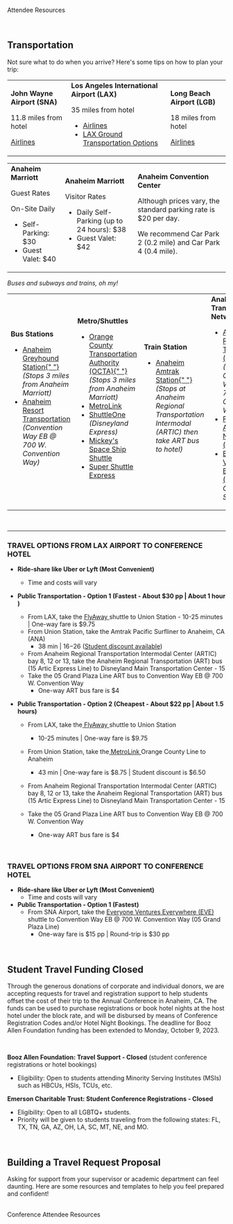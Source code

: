 
<SiteLayout title="Attendee Resources">

<div className="border-b-4 border-purple border-solid pb-4 mb-4 text-center">
  <p className="text-5xl font-display font-black">Attendee Resources</p>
</div>
<br />

<div className="text-bright-peach font-bold">

## Transportation

</div>

Not sure what to do when you arrive? Here's some tips on how to plan your trip:
<br />

<TopicSquare title="AIRPORTS" borderColor="border-green-500">
  <div className="overflow-x-scroll">
    <table>
      <tr>
        <td>
          <div className="flex flex-col w-40 sm:w-auto">
            <b>John Wayne Airport (SNA)</b>
            <p>11.8 miles from hotel</p>
            <a href="https://www.ocair.com/travelers/flights/airlines/">
              Airlines
            </a>
          </div>
        </td>
        <td>
          <div className="flex flex-col w-40 sm:w-auto">
            <b>Los Angeles International Airport (LAX)</b>
            <p>35 miles from hotel</p>
            <ul>
              <li key="1">
                <a href="https://www.flylax.com/lax-airline-list">Airlines</a>
              </li>
              <li key="2">
                <a href="https://www.flylax.com/lax-traffic-and-ground-transportation#laxT">
                  LAX Ground Transportation Options
                </a>
              </li>
            </ul>
          </div>
        </td>
        <td>
          <div className="flex flex-col w-40 sm:w-auto">
            <b>Long Beach Airport (LGB)</b>
            <p>18 miles from hotel</p>
            <a href="https://www.longbeach.gov/lgb/airlines-destinations/">
              Airlines
            </a>
          </div>
        </td>
      </tr>
    </table>
  </div>
</TopicSquare>

<TopicSquare title="PARKING" borderColor="border-blue-500">
  <div className="overflow-x-scroll">
    <table>
      <tr>
        <td>
          <div className="flex flex-col w-40 sm:w-auto">
            <b>Anaheim Marriott</b>
            <p>Guest Rates</p>
            <p>On-Site Daily</p>
            <ul>
              <li key="self-parking">Self-Parking: $30</li>
              <li key="guest-valet">Guest Valet: $40</li>
            </ul>
          </div>
        </td>
        <td>
          <div className="flex flex-col w-40 sm:w-auto">
            <b>Anaheim Marriott</b>
            <p>Visitor Rates</p>
            <ul>
              <li key="self-parking">
                Daily Self-Parking (up to 24 hours): $38
              </li>
              <li key="guest-valet">Guest Valet: $42</li>
            </ul>
          </div>
        </td>
        <td>
          <div className="flex flex-col w-40 sm:w-auto">
            <b>Anaheim Convention Center</b>
            <p>
              Although prices vary, the standard parking rate is $20 per day.
            </p>
            <p>We recommend Car Park 2 (0.2 mile) and Car Park 4 (0.4 mile).</p>
          </div>
        </td>
      </tr>
    </table>
  </div>
</TopicSquare>

<TopicSquare title="PUBLIC TRANSPORTATION" borderColor="border-yellow-500">
  <em>Buses and subways and trains, oh my!</em>
  <div className="overflow-x-scroll">
    <table>
      <tr>
        <td>
          <div className="flex flex-col w-40 sm:w-auto">
            <b>Bus Stations</b>
            <ul>
              <li key="greyhound">
                <a href="http://locations.greyhound.com/">
                  Anaheim Greyhound Station{" "}
                </a>
                <em>(Stops 3 miles from Anaheim Marriott)</em>
              </li>
              <li key="resort-transport">
                <a href="http://rideart.org/">Anaheim Resort Transportation </a>
                <em>(Convention Way EB @ 700 W. Convention Way)</em>
              </li>
            </ul>
          </div>
        </td>
        <td>
          <div className="flex flex-col w-40 sm:w-auto">
            <b>Metro/Shuttles</b>
            <ul>
              <li key="octa">
                <a href="https://www.octa.net/">
                  Orange County Transportation Authority (OCTA){" "}
                </a>
                <em>(Stops 3 miles from Anaheim Marriott)</em>
              </li>
              <li key="metrolink">
                <a href="https://metrolinktrains.com/">MetroLink</a>
              </li>
              <li key="shuttle-one">
                <a href="http://www.shuttleone.net/">ShuttleOne </a>
                <em>(Disneyland Express)</em>
              </li>
              <li key="mickey's-space-ship">
                <a href="https://mickeysdisneylandexpress.com/">
                  Mickey's Space Ship Shuttle
                </a>
              </li>
              <li key="super-shuttle">
                <a href="https://www.supershuttle.com/ride-choices/non-stop-shuttle/">
                  Super Shuttle Express
                </a>
              </li>
            </ul>
          </div>
        </td>
        <td>
          <div className="flex flex-col w-40 sm:w-auto">
            <b>Train Station</b>
            <ul>
              <li key="amtrak">
                <a href="https://www.amtrak.com/stations/ana.html">
                  Anaheim Amtrak Station{" "}
                </a>
                <em>
                  (Stops at Anaheim Regional Transportation Intermodal (ARTIC)
                  then take ART bus to hotel)
                </em>
              </li>
            </ul>
          </div>
        </td>
        <td>
          <div className="flex flex-col w-40 sm:w-auto">
            <b>Anaheim Transportation Network</b>
            <ul>
              <li key="1">
                <a href="https://rideart.org/art/">
                  Anaheim Regional Transportation (ART) Bus{" "}
                </a>
                <em>
                  (Hotel stop is Convention Way EB @ 700 W. Convention Way)
                </em>
              </li>
              <li key="2">
                <a href="https://rideart.org/fran/">
                  Free Rides Around the Neighborhood (FRAN){" "}
                </a>
              </li>
              <li key="3">
                <a href="https://rideart.org/eve/">
                  Everyone Ventures Everywhere (EVE){" "}
                </a>
                <em>Connects to SNA Airport</em>
              </li>
            </ul>
          </div>
        </td>
      </tr>
    </table>
  </div>
</TopicSquare>

<br />
<hr />

### TRAVEL OPTIONS FROM **LAX** AIRPORT TO CONFERENCE HOTEL

- **Ride-share like Uber or Lyft (Most Convenient)**
  - Time and costs will vary
- **Public Transportation - Option 1 (Fastest - About $30 pp | About 1 hour )**
  - From LAX, take the
    <a href="https://www.flylax.com/flyaway-bus/union-station"> FlyAway </a>
    shuttle to Union Station - 10-25 minutes | One-way fare is $9.75
  - From Union Station, take the Amtrak Pacific Surfliner to Anaheim, CA (ANA)
    - 38 min | $16-$26
      (<a href="https://www.amtrak.com/student-discounts">Student discount
      available</a>)
  - From Anaheim Regional Transportation Intermodal Center (ARTIC) bay 8, 12 or
    13, take the Anaheim Regional Transportation (ART) bus (15 Artic Express
    Line) to Disneyland Main Transportation Center - 15
  - Take the 05 Grand Plaza Line ART bus to Convention Way EB @ 700 W.
    Convention Way
    - One-way ART bus fare is $4
- **Public Transportation - Option 2 (Cheapest - About $22 pp | About 1.5
  hours)**

  - From LAX, take
    the<a href="https://www.flylax.com/flyaway-bus/union-station"> FlyAway </a>
    shuttle to Union Station

    - 10-25 minutes | One-way fare is $9.75

  - From Union Station, take
    the<a href="https://metrolinktrains.com/ticketsOverview/where-to-buy/">
    MetroLink </a>Orange County Line to Anaheim
    - 43 min | One-way fare is $8.75 | Student discount is $6.50
  - From Anaheim Regional Transportation Intermodal Center (ARTIC) bay 8, 12 or
    13, take the Anaheim Regional Transportation (ART) bus (15 Artic Express
    Line) to Disneyland Main Transportation Center - 15
  - Take the 05 Grand Plaza Line ART bus to Convention Way EB @ 700 W.
    Convention Way
    - One-way ART bus fare is $4

<br />

### TRAVEL OPTIONS FROM **SNA** AIRPORT TO CONFERENCE HOTEL

- **Ride-share like Uber or Lyft (Most Convenient)**
  - Time and costs will vary
- **Public Transportation - Option 1 (Fastest)**
  - From SNA Airport, take the <a href="https://rideart.org/eve/"> Everyone
    Ventures Everywhere (EVE) </a> shuttle to Convention Way EB @ 700 W.
    Convention Way (05 Grand Plaza Line)
    - One-way fare is $15 pp | Round-trip is $30 pp

<br />

<div className="text-bright-peach font-bold">

## Student Travel Funding Closed

</div>

Through the generous donations of corporate and individual donors, we are accepting requests for travel and registration support to help students offset the cost of their trip to the Annual Conference in Anaheim, CA. The funds can be used to purchase registrations or book hotel nights at the host hotel under the block rate, and will be disbursed by means of Conference Registration Codes and/or Hotel Night Bookings. The deadline for Booz Allen Foundation funding has been extended to Monday, October 9, 2023.

<br/>

**Booz Allen Foundation: Travel Support - Closed** (student conference registrations or hotel bookings) 
 
 * Eligibility: Open to students attending Minority Serving Institutes (MSIs) such as HBCUs, HSIs, TCUs, etc.

**Emerson Charitable Trust: Student Conference Registrations - Closed**

  * Eligibility: Open to all LGBTQ+ students.
  * Priority will be given to students traveling from the following states: FL, TX, TN, GA, AZ, OH, LA, SC, MT, NE, and MO.

<br />

<div className="text-bright-peach font-bold">

## Building a Travel Request Proposal

</div>

Asking for support from your supervisor or academic department can feel daunting. Here are some resources and templates to help you feel prepared and confident!

<br/>
<div className="text-l flex justify-center p-2">
    <CTAButton onClick="https://www.notion.so/ostem/Conference-Attendee-Resources-679ca7be44f34c4ca6dace34ea5f8eca/" backgroundColor="bright-peach">
      Conference Attendee Resources
    </CTAButton>
</div>

</SiteLayout>
